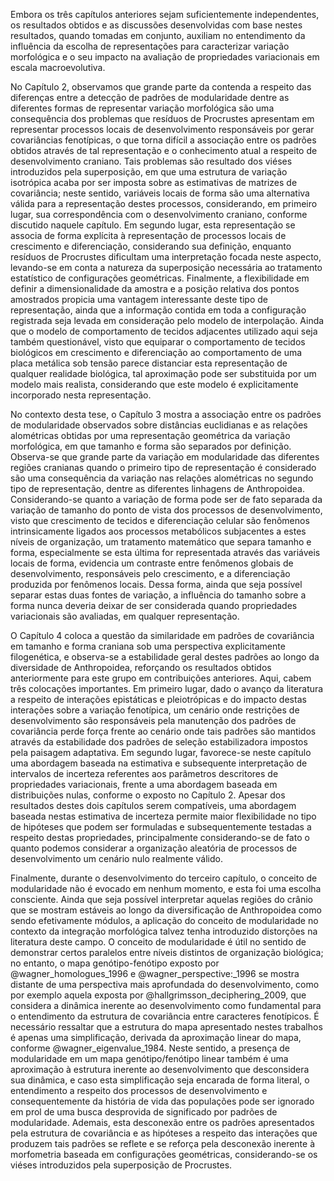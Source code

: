 Embora os três capítulos anteriores sejam suficientemente independentes, os resultados obtidos e as discussões desenvolvidas com base nestes resultados, quando tomadas em conjunto, auxiliam no entendimento da influência da escolha de representações para caracterizar variação morfológica e o seu impacto na avaliação de propriedades variacionais em escala macroevolutiva.

No Capítulo 2, observamos que grande parte da contenda a respeito das diferenças entre a detecção de padrões de modularidade dentre as diferentes formas de representar variação morfológica são uma consequência dos problemas que resíduos de Procrustes apresentam em representar processos locais de desenvolvimento responsáveis por gerar covariâncias fenotípicas, o que torna difícil a associação entre os padrões obtidos através de tal representação e o conhecimento atual a respeito de desenvolvimento craniano.
Tais problemas são resultado dos viéses introduzidos pela superposição, em que uma estrutura de variação isotrópica acaba por ser imposta sobre as estimativas de matrizes de covariância; neste sentido, variáveis locais de forma são uma alternativa válida para a representação destes processos, considerando, em primeiro lugar, sua correspondência com o desenvolvimento craniano, conforme discutido naquele capítulo.
Em segundo lugar, esta representação se associa de forma explícita à representação de processos locais de crescimento e diferenciação, considerando sua definição, enquanto resíduos de Procrustes dificultam uma interpretação focada neste aspecto, levando-se em conta a natureza da superposição necessária ao tratamento estatístico de configurações geométricas.
Finalmente, a flexibilidade em definir a dimensionalidade da amostra e a posição relativa dos pontos amostrados propicia uma vantagem interessante deste tipo de representação, ainda que a informação contida em toda a configuração registrada seja levada em consideração pelo modelo de interpolação.
Ainda que o modelo de comportamento de tecidos adjacentes utilizado aqui seja também questionável, visto que equiparar o comportamento de tecidos biológicos em crescimento e diferenciação ao comportamento de uma placa metálica sob tensão parece distanciar esta representação de qualquer realidade biológica, tal aproximação pode ser substituida por um modelo mais realista, considerando que este modelo é explicitamente incorporado nesta representação.

No contexto desta tese, o Capítulo 3 mostra a associação entre os padrões de modularidade observados sobre distâncias euclidianas e as relações alométricas obtidas por uma representação geométrica da variação morfológica, em que tamanho e forma são separados por definição. 
Observa-se que grande parte da variação em modularidade das diferentes regiões cranianas quando o primeiro tipo de representação é considerado são uma consequência da variação nas relações alométricas no segundo tipo de representação, dentre as diferentes linhagens de Anthropoidea.
Considerando-se quanto a variação de forma pode ser de fato separada da variação de tamanho do ponto de vista dos processos de desenvolvimento, visto que crescimento de tecidos e diferenciação celular são fenômenos intrinsicamente ligados aos processos metabólicos subjacentes a estes níveis de organização, um tratamento matemático que separa tamanho e forma, especialmente se esta última for representada através das variáveis locais de forma, evidencia um contraste entre fenômenos globais de desenvolvimento, responsáveis pelo crescimento, e a diferenciação produzida por fenômenos locais.
Dessa forma, ainda que seja possível separar estas duas fontes de variação, a influência do tamanho sobre a forma nunca deveria deixar de ser considerada quando propriedades variacionais são avaliadas, em qualquer representação.

O Capítulo 4 coloca a questão da similaridade em padrões de covariância em tamanho e forma craniana sob uma perspectiva explicitamente filogenética, e observa-se a estabilidade geral destes padrões ao longo da diversidade de Anthropoidea, reforçando os resultados obtidos anteriormente para este grupo em contribuições anteriores.
Aqui, cabem três colocações importantes.
Em primeiro lugar, dado o avanço da literatura a respeito de interações epistáticas e pleiotrópicas e do impacto destas interações sobre a variação fenotípica, um cenário onde restrições de desenvolvimento são responsáveis pela manutenção dos padrões de covariância perde força frente ao cenário onde tais padrões são mantidos através da estabilidade dos padrões de seleção estabilizadora impostos pela paisagem adaptativa.
Em segundo lugar, favorece-se neste capítulo uma abordagem baseada na estimativa e subsequente interpretação de intervalos de incerteza referentes aos parâmetros descritores de propriedades variacionais, frente a uma abordagem baseada em distribuições nulas, conforme o exposto no Capítulo 2.
Apesar dos resultados destes dois capítulos serem compatíveis, uma abordagem baseada nestas estimativa de incerteza permite maior flexibilidade no tipo de hipóteses que podem ser formuladas e subsequentemente testadas a respeito destas propriedades, principalmente considerando-se de fato o quanto podemos considerar a organização aleatória de processos de desenvolvimento um cenário nulo realmente válido.

Finalmente, durante o desenvolvimento do terceiro capítulo, o conceito de modularidade não é evocado em nenhum momento, e esta foi uma escolha consciente.
Ainda que seja possível interpretar aquelas regiões do crânio que se mostram estáveis ao longo da diversificação de Anthropoidea como sendo efetivamente módulos, a aplicação do conceito de modularidade no contexto da integração morfológica talvez tenha introduzido distorções na literatura deste campo.
O conceito de modularidade é útil no sentido de demonstrar certos paralelos entre níveis distintos de organização biológica; no entanto, o mapa genótipo-fenótipo exposto por @wagner_homologues_1996 e @wagner_perspective:_1996 se mostra distante de uma perspectiva mais aprofundada do desenvolvimento, como por exemplo aquela exposta por @hallgrimsson_deciphering_2009, que considera a dinâmica inerente ao desenvolvimento como fundamental para o entendimento da estrutura de covariância entre caracteres fenotípicos.
É necessário ressaltar que a estrutura do mapa apresentado nestes trabalhos é apenas uma simplificação, derivada da aproximação linear do mapa, conforme @wagner_eigenvalue_1984.
Neste sentido, a presença de modularidade em um mapa genótipo/fenótipo linear também é uma aproximação à estrutura inerente ao desenvolvimento que desconsidera sua dinâmica, e caso esta simplificação seja encarada de forma literal, o entendimento a respeito dos processos de desenvolvimento e consequentemente da história de vida das populações pode ser ignorado em prol de uma busca desprovida de significado por padrões de modularidade.
Ademais, esta desconexão entre os padrões apresentados pela estrutura de covariância e as hipóteses a respeito das interações que produzem tais padrões se reflete e se reforça pela desconexão inerente à morfometria baseada em configurações geométricas, considerando-se os viéses introduzidos pela superposição de Procrustes.
